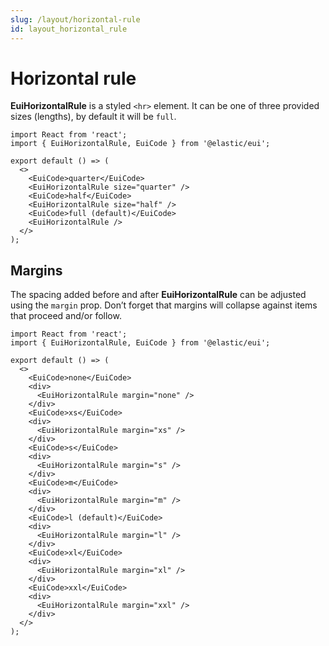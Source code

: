 ```yaml
---
slug: /layout/horizontal-rule
id: layout_horizontal_rule
---
```


# Horizontal rule

**EuiHorizontalRule** is a styled `<hr>` element. It can be one of three provided sizes (lengths), by default it will be `full`.

```tsx interactive
import React from 'react';
import { EuiHorizontalRule, EuiCode } from '@elastic/eui';

export default () => (
  <>
    <EuiCode>quarter</EuiCode>
    <EuiHorizontalRule size="quarter" />
    <EuiCode>half</EuiCode>
    <EuiHorizontalRule size="half" />
    <EuiCode>full (default)</EuiCode>
    <EuiHorizontalRule />
  </>
);
```

## Margins

The spacing added before and after **EuiHorizontalRule** can be adjusted using the `margin` prop. Don’t forget that margins will collapse against items that proceed and/or follow.

```tsx interactive
import React from 'react';
import { EuiHorizontalRule, EuiCode } from '@elastic/eui';

export default () => (
  <>
    <EuiCode>none</EuiCode>
    <div>
      <EuiHorizontalRule margin="none" />
    </div>
    <EuiCode>xs</EuiCode>
    <div>
      <EuiHorizontalRule margin="xs" />
    </div>
    <EuiCode>s</EuiCode>
    <div>
      <EuiHorizontalRule margin="s" />
    </div>
    <EuiCode>m</EuiCode>
    <div>
      <EuiHorizontalRule margin="m" />
    </div>
    <EuiCode>l (default)</EuiCode>
    <div>
      <EuiHorizontalRule margin="l" />
    </div>
    <EuiCode>xl</EuiCode>
    <div>
      <EuiHorizontalRule margin="xl" />
    </div>
    <EuiCode>xxl</EuiCode>
    <div>
      <EuiHorizontalRule margin="xxl" />
    </div>
  </>
);
```

